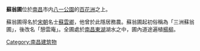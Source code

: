 '''蘇翁圃'''位於[[南昌|南昌]]市内[[八一公園|八一公園]]的[[百花洲|百花洲]]之上。

蘇翁圃得名於[[宋朝|宋朝]]名士[[蘇雲卿|蘇雲卿]]，他曾於此隱居務農。蘇翁圃起初俗稱為「三洲蘇翁圃」，後改名「憩雲庵」。全圃處於[[南昌東湖|南昌東湖]]湖水之中，圃內道途遍植[[楊柳|楊柳]]。

{{老南昌}}
[[Category:南昌建筑物|Category:南昌建筑物]]